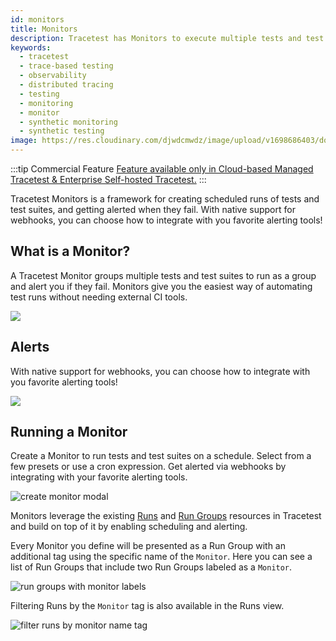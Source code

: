 ```yaml
---
id: monitors
title: Monitors
description: Tracetest has Monitors to execute multiple tests and test suites as a group and alert you if they fail.
keywords:
  - tracetest
  - trace-based testing
  - observability
  - distributed tracing
  - testing
  - monitoring
  - monitor
  - synthetic monitoring
  - synthetic testing
image: https://res.cloudinary.com/djwdcmwdz/image/upload/v1698686403/docs/Blog_Thumbnail_14_rsvkmo.jpg
---
```


:::tip Commercial Feature
[Feature available only in Cloud-based Managed Tracetest & Enterprise Self-hosted Tracetest.](https://tracetest.io/pricing)
:::

Tracetest Monitors is a framework for creating scheduled runs of tests and test suites, and getting alerted when they fail. With native support for webhooks, you can choose how to integrate with you favorite alerting tools!

## What is a Monitor?

A Tracetest Monitor groups multiple tests and test suites to run as a group and alert you if they fail. Monitors give you the easiest way of automating test runs without needing external CI tools.

![](https://res.cloudinary.com/djwdcmwdz/image/upload/v1719399627/Blogposts/Tracetest-Monitors-Trace-based-testing-meets-Synthetic-Monitoring/app-stage.tracetest.io_organizations_ttorg_bbf2def23aec248a_environments_ttenv_ee3687f0d89536d7_monitor_8zfKNkQSR_run_353_overview_3_tly95w.png)

## Alerts

With native support for webhooks, you can choose how to integrate with you favorite alerting tools!

![](https://res.cloudinary.com/djwdcmwdz/image/upload/v1719399653/Blogposts/Tracetest-Monitors-Trace-based-testing-meets-Synthetic-Monitoring/app-stage.tracetest.io_organizations_ttorg_bbf2def23aec248a_environments_ttenv_ee3687f0d89536d7_monitor_8zfKNkQSR_run_353_overview_2_1_jqtuet.png)

## Running a Monitor

Create a Monitor to run tests and test suites on a schedule. Select from a few presets or use a cron expression. Get alerted via webhooks by integrating with your favorite alerting tools.

![create monitor modal](https://res.cloudinary.com/djwdcmwdz/image/upload/v1719399711/Blogposts/Tracetest-Monitors-Trace-based-testing-meets-Synthetic-Monitoring/app-stage.tracetest.io_organizations_ttorg_bbf2def23aec248a_environments_ttenv_ee3687f0d89536d7_test_pokeshop-demo-import-pokemon-queue_run_277_automate_2_1_w3mwtw.png)

Monitors leverage the existing [Runs](/concepts/runs) and [Run Groups](/concepts/run-groups) resources in Tracetest and build on top of it by enabling scheduling and alerting.

Every Monitor you define will be presented as a Run Group with an additional tag using the specific name of the `Monitor`.  Here you can see a list of Run Groups that include two Run Groups labeled as a `Monitor`.

![run groups with monitor labels](https://res.cloudinary.com/djwdcmwdz/image/upload/v1719399770/Blogposts/Tracetest-Monitors-Trace-based-testing-meets-Synthetic-Monitoring/app-stage.tracetest.io_organizations_ttorg_bbf2def23aec248a_environments_ttenv_ee3687f0d89536d7_runs_page_1_name_startDate_endDate_monitorName_Pokeshop_20Monitor_1_1_aspntd.png)

Filtering Runs by the `Monitor` tag is also available in the Runs view.

![filter runs by monitor name tag](https://res.cloudinary.com/djwdcmwdz/image/upload/v1719399825/Blogposts/Tracetest-Monitors-Trace-based-testing-meets-Synthetic-Monitoring/app-stage.tracetest.io_organizations_ttorg_bbf2def23aec248a_environments_ttenv_ee3687f0d89536d7_runs_page_1_name_startDate_endDate_monitorName_Pokeshop_20Monitor_3_qhdltm.png)


